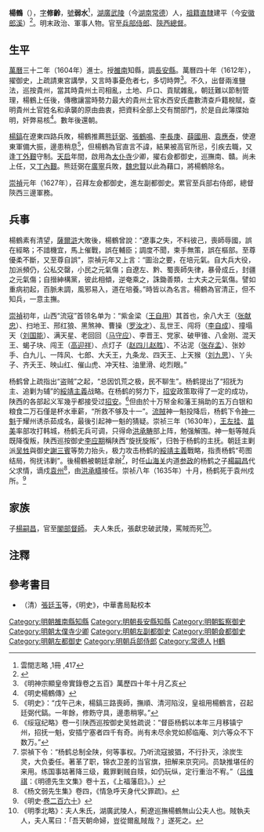 {{明清人物信息框
| 姓名 = 楊鶴
| 原名 =
| 圖片名稱= 
| 圖片大小 =
| 圖片說明 = 
| 最高職務 = 總督陝西三邊軍務兵部右侍郎
| 國家 = 大明 
| 爵位 =
| 籍貫 = [[湖廣|湖廣]][[武陵縣|武陵縣]]
| 族裔 = 
| 旗籍 = 
| 字號 = 字修齡，號弱水
| 諡號 =
| 出生日期 = 生年不詳
| 出生地點 = [[湖廣|湖廣]][[武陵縣_(隋朝)|武陵]]（今[[湖南|湖南]][[常德|常德]]）
| 逝世日期 = 崇禎八年（1635年）
| 逝世地點 = [[江西都指揮使司|江西]]袁州衛
| 墓葬 =
| 配偶 = 朱氏
| 親屬 = 子[[楊嗣昌|楊嗣昌]]
| 出身 =
* 萬曆三十二年甲辰科同進士出身
| 經歷 =
| 著作 =  
}}

'''楊鶴'''（{{bd|？||1635年|catIdx=Y楊}}），[[表字|字]]'''修齡'''，[[號|號]]'''弱水'''<ref>雲間志略 ,1冊 ,417</ref>，[[湖廣|湖廣]][[武陵縣_(隋朝)|武陵]]（今[[湖南|湖南]][[常德|常德]]）人，[[祖籍|祖籍]][[南直隸|直隸]]建平（今[[安徽|安徽]][[郎溪|郎溪]]）<ref>{{Cite web |url=https://max.book118.com/html/2014/0421/7816821.shtm |title=杨嗣昌研究.pdf |access-date=2019-10-29 |archive-url=https://web.archive.org/web/20190212011503/https://max.book118.com/html/2014/0421/7816821.shtm |archive-date=2019-02-12 |dead-url=yes }}</ref>。明末政治、軍事人物。官至[[兵部侍郎|兵部侍郎]]、[[陝西總督|陝西總督]]。

==生平==
[[萬曆|萬曆]]三十二年（1604年）進士。授[[雒南|雒南]]知縣，調[[長安縣|長安縣]]。萬曆四十年（1612年），擢御史，上疏請東宮講學，又言時事憂危者七，多切時弊<ref>《明神宗顯皇帝實錄卷之五百》萬歷四十年十月乙亥</ref>。不久，出督兩淮鹽法，巡按貴州，當其時貴州土司相亂，土地、戶口、貢賦雜亂，朝廷難以節制管理，楊鶴上任後，傳檄讓當時勢力最大的貴州土官水西安氏盡數清查戶籍稅賦，查明貴州土官姓名和承襲的原由曲衷，把資料全部上交有關部門，於是自此簿牒始明，奸弊易核<ref>《明史楊鶴傳》</ref>。數年後還朝。

[[楊鎬|楊鎬]]在遼東四路兵敗，楊鶴推薦[[熊廷弼|熊廷弼]]、[[張鶴鳴|張鶴鳴]]、[[李長庚_(明朝)|李長庚]]、[[薛國用|薛國用]]、[[袁應泰|袁應泰]]，使遼東軍備大振，邊患稍息<ref>《明史》：“戊午己未，楊鎬三路喪師，撫順、清河陷沒，皇祖用楊鶴言，召起廷弼代鎬。一年餘，修飭守具，邊患稍寧。”</ref>，但楊鶴為官直言不諱，結果被高官所忌，引疾去職，又逢[[丁外艱|丁外艱]]守制。[[天启_(明朝)|天启]]年間，啟用為[[太仆寺|太仆寺]]少卿，擢右僉都御史，巡撫南、贛。尚未上任，又[[丁憂|丁內艱]]。熊廷弼在[[广宁卫|廣寧]]兵敗，[[魏忠賢|魏忠賢]]以此為藉口，將楊鶴除名。

[[崇禎|崇禎]]元年（1627年），召拜左僉都御史，進左副都御史。累官至兵部右侍郎，總督陝西三邊軍務。

==兵事==
楊鶴素有清望，[[薩爾滸|薩爾滸]]大敗後，楊鶴曾說：“遼事之失，不料彼己，喪師辱國，誤在經略；不諳機宜，馬上催戰，誤在輔臣；調度不聞，束手無策，誤在樞部。至尊優柔不斷，又至尊自誤”，崇禎元年又上言：“圖治之要，在培元氣。自大兵大役，加派頻仍，公私交罄，小民之元氣傷；自遼左、黔、蜀喪師失律，暴骨成丘，封疆之元氣傷；自搢紳構黨，彼此相傾，逆奄乘之，誅鋤善類，士大夫之元氣傷。譬如重病初起，百脈未調，風邪易入，道在培養。”時皆以為名言。楊鶴為官清正，但不知兵，一意主撫。

[[崇禎|崇禎]]初年，山西“流寇”首领名单为：“紫金梁（[[王自用|王自用]]）其首也，余八大王（[[张献忠|张献忠]]）、扫地王、邢红狼、黑煞神、曹操（[[罗汝才|罗汝才]]）、乱世王、闯将（[[李自成|李自成]]）、撞塌天（[[刘国能|刘国能]]）、满天星、老回回（[[马守应|马守应]]）、李晋王、党家、破甲锥、八金刚、混天王、蝎子块、闯王（[[高迎祥|高迎祥]]）、点灯子（[[赵四儿赵胜|赵四儿赵胜]]）、不沾泥（[[张存孟|张存孟]]）、张妙手、白九儿、一阵风、七郎、大夭王，九条龙、四天王、上天猴（[[刘九思|刘九思]]）、丫头子、齐夭王、映山红、催山虎、冲天柱、油里滑、屹烈眼。”

杨鹤曾上疏指出“盗贼”之起，“总因饥荒之极，民不聊生”。杨鹤提出了“招抚为主、追剿为辅”的[[綏靖主義|綏靖主義]]战略。在杨鹤的努力下，[[招安|招安]]政策取得了一定的成功，陕西的各部起义军幾乎都接受过[[招安|招安]]。<ref>《绥寇纪略》卷一引陕西巡按御史吴甡疏说：“督臣杨鹤以本年三月移镇宁州，招抚一魁，安插宁塞者四千有奇。尚有未尽余党如郝临庵、刘六等众不下数万。”</ref>但由於十万帑金和藩王捐助的五万白银和粮食二万石僅是杯水車薪，“所救不够及十一”。[[流賊|流賊]]神一魁投降后，杨鹤下令[[神一魁|神一魁]]于耀州诱杀茹成名，最後引起神一魁的猜疑。崇祯三年（1630年），[[王左挂|王左挂]]、[[苗美|苗美]]率部攻打韩城，杨鹤无兵可调，只得命[[洪承畴|洪承畴]]部上阵，勉强解围。神一魁等賊兵既降復叛，陕西巡按御史[[李应期|李应期]]稱陕西“旋抚旋叛”，归咎于杨鹤的主抚。朝廷主剿派[[吴甡|吴甡]]與御史[[謝三賓|謝三賓]]等势力抬头，极力攻击杨鹤的[[綏靖主義|綏靖主義]]戰略，指责杨鹤“苟图结局，徇抚讳剿”。後楊鶴被朝廷拿辦<ref>崇禎下令：“杨鹤总制全陕，何等事权。乃听流寇披猖，不行扑灭，涂炭生灵，大负委任。著革了职，锦衣卫差的当官旗，扭解来京究问。员缺推堪任的来用。练国事姑著降三级，戴罪剿贼自赎，如仍玩纵，定行重治不宥。”（[[吕维祺|吕维祺]]：《明德先生文集》卷十五，《上福藩启》。）</ref>，时任[[山海关|山海关]]内道[[参政|参政]]的杨鹤之子[[楊嗣昌|楊嗣昌]]代父求情，谪戍[[袁州|袁州]]<ref>《杨文弱先生集》卷四，《情急呼天身代父罪疏》。</ref>，由[[洪承疇|洪承疇]]接任。崇祯八年（1635年）十月，杨鹤死于袁州戍所。<ref>《明史·[[s:明史/卷260|卷二百六十]]》</ref>

==家族==
子[[楊嗣昌|楊嗣昌]]，官至[[閣部|閣部]][[督師|督師]]。
夫人朱氏，張獻忠破武陵，罵賊而死<ref>《明季北略》：夫人朱氏，湖廣武陵人，薊遼巡撫楊鶴無山公夫人也。賊執夫人，夫人罵曰：「吾天朝命婦，豈從爾亂賊哉？」遂死之。</ref>。

==注釋==
{{reflist|2}}

==參考書目==
*（清）[[張廷玉|張廷玉]]等，《明史》，中華書局點校本

{{萬曆三十二年甲辰科殿試金榜}}
{{DEFAULTSORT:Yang楊}}

[[Category:明朝雒南縣知縣|Category:明朝雒南縣知縣]]
[[Category:明朝長安縣知縣|Category:明朝長安縣知縣]]
[[Category:明朝監察御史|Category:明朝監察御史]]
[[Category:明朝太僕寺少卿|Category:明朝太僕寺少卿]]
[[Category:明朝左副都御史|Category:明朝左副都御史]]
[[Category:明朝僉都御史|Category:明朝僉都御史]]
[[Category:明朝左都御史|Category:明朝左都御史]]
[[Category:明朝兵部侍郎|Category:明朝兵部侍郎]]
[[Category:常德人|Category:常德人]]
[[Category:楊姓|H鶴]]